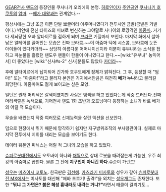 [[GEAR전사 덴도]]의 등장인물 쿠사나기 오리에의 본명. [[히로인]]이자 [[주인공]]인 [[쿠사나기 호쿠토]]의 [[엄마]]. --[[베가 대왕]]과는 관계없다.-- 

평상시에는 그냥 조금 이쁜 단발 뽀글머리 아주머니였다가 전투시엔 금발(금발은 가발이다.) 벽안에 전신 타이즈의 미녀로 변신하는 그야말로 사나이의 로망격인 [[아줌마]]. 거기다 세뇌당한 오빠 알타이르를 접하게 되며 [[브라콘]] 기질마저 보인다. 마지막 화에서 살아남은 알테어를 끌어안는 모습은 진짜 브라콤.~~이 아줌마 덕에 시스콤, 브라콤에 눈뜬 아이들이 있다카더라~~ 상당히 아름다운 어머니이신지라 이분이 유부녀라는 소식을 접하고 피눈물을 흘렸던 덴도우 팬들이 한둘이 아니였다고 한다.~~[wiki:"유부녀" 농익어서] 더 좋았다는 [wiki:"신사#s-2" 신사]분들도 많았다 [[카더라]]~~

후에 알타이르에게 납치되어 긴가와 호쿠토에게 정체가 밝혀진다. 그 후, 등장할 때 "엄마!" 또는 "아줌마!"라고 불리자 본인은 기지에서만큼은 여전히 '''베가 누나'''라고 불리길 희망한다. 아줌마여도 젊게 보이고는 싶은 모양.

일단은 원래 머리색은 갈색이였지만 사실은 염색을 하고 있었다는게 작중 드러난다.진짜 머리색깔은 녹색으로, 기어전사 덴도 1화 초반과 오프닝마다 등장하는 소녀가 바로 베가의 어릴 적 모습이다.

무술을 배웠는지 작중 여러모로 신체능력을 살린 액션을 선보인다.

덤으로 현장에서 뛰기 때문에 망각하기 쉽지만 지구방위조직의 부사령관이다. 실제로 마지막 전투에서 지휘를 내리는 모습을 보이기도 한다.

데이터 웨폰인 피닉스는 어릴 적 그녀의 모습을 하고 있었다.

[[슈퍼로봇대전]]에서도 오토바이 하나와 [[채찍]]으로 상대 로봇을 때려잡는게 가능한, 우주 최강의 아줌마로 꼽힌다. 물론 그 전에 '''지구인이 아니긴 하다.'''수준이 가란드!

[[성우]]는 [[미츠이시 코토노]]. 한국판은 [[김선혜]]. [[카츠라기 미사토]]와 성우가 같아 [[슈퍼로봇대전 MX]]에서는 미사토를 대신해 "에바 초호기! 출격!"을 외치는 [[성우개그]]도 존재한다. 또한 '''"뭐냐 그 가면은? 붉은 혜성 흉내라도 내려는 거냐?"'''라면서 태클이 걸리기도...

